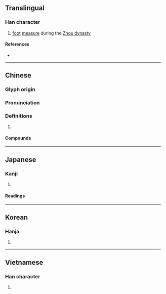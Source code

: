 {{character info/new}}
==Translingual==

===Han character===
{{Han char|rn=30|rad=口|as=06|sn=9|four=76808|canj=SORC|ids=⿸尺只}}

# [[foot]] [[measure]] during the [[w:Zhou dynasty|Zhou dynasty]]

====References====
* {{Han ref|kx=0186.150|dkj=03542|dj=0405.360|hdz=10624.010|uh=54AB|ud=21675|bh=ABA4|bd=43940}}

----

==Chinese==
{{zh-forms}}

===Glyph origin===
{{Han etym}}
{{Han compound|尺|只|c1=s|c2=p|t1=ruler; measuring stick|ls=psc}}

===Pronunciation===
{{zh-pron
|m=zhǐ
|c=zi2
|mn=qz,tw,xm,zz:chí
|mc=y
|oc=y
|cat=
}}

===Definitions===
{{zh-hanzi}}

# {{rfdef|zh}}

====Compounds====
{{zh-der|咫尺萬里|天涯咫尺|咫尺山河|咫尺天涯|咫聞|咫尺|咫角驂駒|咫尺之地|咫尺千里|相去咫尺|近在咫尺}}

----

==Japanese==

===Kanji===
{{ja-kanji|grade=|rs=口06}}

# {{defn|lang=ja|sort=口06}}

====Readings====
{{ja-readings
|goon=し
|kanon=し
|kun=た-}}

----

==Korean==

===Hanja===
{{ko-hanja|hangeul=지|rv=ji|mr=chi}}

# {{defn|lang=ko|sort=口06}}

----

==Vietnamese==

===Han character===
{{vi-hantu|[[chỉ]]|rs=口06}}

# {{defn|lang=vi|sort=口06}}